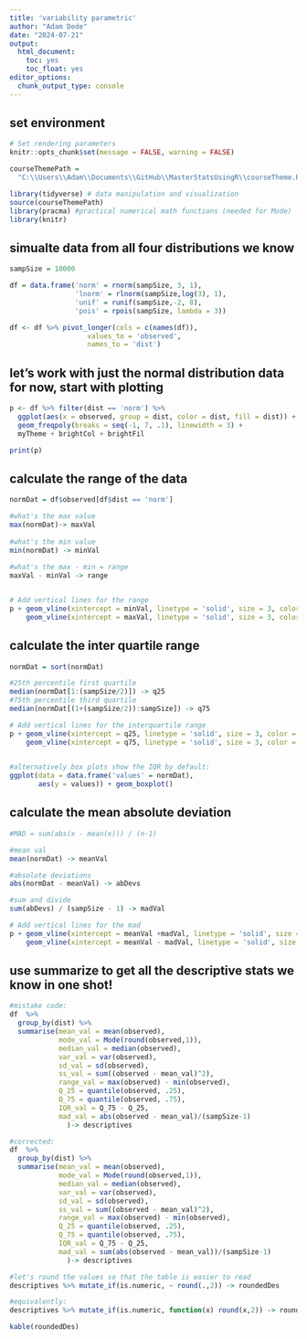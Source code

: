```yaml
---
title: 'variability parametric'
author: "Adam Dede"
date: "2024-07-21"
output:
  html_document:
    toc: yes
    toc_float: yes
editor_options:
  chunk_output_type: console
---
```



## set environment

```r

# Set rendering parameters
knitr::opts_chunk$set(message = FALSE, warning = FALSE)

courseThemePath = 
  "C:\\Users\\Adam\\Documents\\GitHub\\MasterStatsUsingR\\courseTheme.R"

library(tidyverse) # data manipulation and visualization
source(courseThemePath)
library(pracma) #practical numerical math functions (needed for Mode)
library(knitr)

```

## simualte data from all four distributions we know

```r

sampSize = 10000

df = data.frame('norm' = rnorm(sampSize, 3, 1),
                'lnorm' = rlnorm(sampSize,log(3), 1), 
                'unif' = runif(sampSize,-2, 8),
                'pois' = rpois(sampSize, lambda = 3))

df <- df %>% pivot_longer(cols = c(names(df)), 
                   values_to = 'observed', 
                   names_to = 'dist')


```
## let's work with just the normal distribution data for now, start with plotting
```r

p <- df %>% filter(dist == 'norm') %>%
  ggplot(aes(x = observed, group = dist, color = dist, fill = dist)) + 
  geom_freqpoly(breaks = seq(-1, 7, .1), linewidth = 3) + 
  myTheme + brightCol + brightFil 

print(p) 
```
## calculate the range of the data

``` r

normDat = df$observed[df$dist == 'norm'] 

#what's the max value
max(normDat)-> maxVal
  
#what's the min value
min(normDat) -> minVal
  
#what's the max - min = range 
maxVal - minVal -> range


# Add vertical lines for the range
p + geom_vline(xintercept = minVal, linetype = 'solid', size = 3, color = 'red') + 
    geom_vline(xintercept = maxVal, linetype = 'solid', size = 3, color = 'red') 


```
## calculate the inter quartile range

``` r

normDat = sort(normDat)

#25th percentile first quartile
median(normDat[1:(sampSize/2)]) -> q25
#75th percentile third quartile
median(normDat[(1+(sampSize/2)):sampSize]) -> q75

# Add vertical lines for the interquartile range
p + geom_vline(xintercept = q25, linetype = 'solid', size = 3, color = 'red') + 
    geom_vline(xintercept = q75, linetype = 'solid', size = 3, color = 'red') 
  

#alternatively box plots show the IQR by default: 
ggplot(data = data.frame('values' = normDat), 
       aes(y = values)) + geom_boxplot()

```

## calculate the mean absolute deviation 

``` r

#MAD = sum(abs(x - mean(x))) / (n-1)

#mean val
mean(normDat) -> meanVal

#absolute deviations
abs(normDat - meanVal) -> abDevs

#sum and divide 
sum(abDevs) / (sampSize - 1) -> madVal

# Add vertical lines for the mad
p + geom_vline(xintercept = meanVal +madVal, linetype = 'solid', size = 3, color = 'red') + 
    geom_vline(xintercept = meanVal - madVal, linetype = 'solid', size = 3, color = 'red') 


```
## use summarize to get all the descriptive stats we know in one shot! 
```r
#mistake code: 
df  %>%
  group_by(dist) %>%
  summarise(mean_val = mean(observed),
            mode_val = Mode(round(observed,1)),
            median_val = median(observed), 
            var_val = var(observed), 
            sd_val = sd(observed), 
            ss_val = sum((observed - mean_val)^2),
            range_val = max(observed) - min(observed),
            Q_25 = quantile(observed, .25), 
            Q_75 = quantile(observed, .75),
            IQR_val = Q_75 - Q_25,
            mad_val = abs(observed - mean_val)/(sampSize-1)
              )-> descriptives 

#corrected: 
df  %>%
  group_by(dist) %>%
  summarise(mean_val = mean(observed),
            mode_val = Mode(round(observed,1)),
            median_val = median(observed), 
            var_val = var(observed), 
            sd_val = sd(observed), 
            ss_val = sum((observed - mean_val)^2),
            range_val = max(observed) - min(observed),
            Q_25 = quantile(observed, .25), 
            Q_75 = quantile(observed, .75),
            IQR_val = Q_75 - Q_25,
            mad_val = sum(abs(observed - mean_val))/(sampSize-1)
              )-> descriptives 

#let's round the values so that the table is easier to read
descriptives %>% mutate_if(is.numeric, ~ round(.,2)) -> roundedDes

#equivalently: 
descriptives %>% mutate_if(is.numeric, function(x) round(x,2)) -> roundedDes

kable(roundedDes)


```
